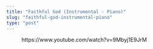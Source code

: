 ```yaml
---
title: "Faithful God (Instrumental - Piano)"
slug: "faithful-god-instrumental-piano"
type: "post"
---
```


<!-- wp:embed {"url":"https://www.youtube.com/watch?v=9Mbyj1E9JrM","type":"video","providerNameSlug":"youtube","responsive":true,"className":"wp-embed-aspect-16-9 wp-has-aspect-ratio"} -->
<figure class="wp-block-embed is-type-video is-provider-youtube wp-block-embed-youtube wp-embed-aspect-16-9 wp-has-aspect-ratio"><div class="wp-block-embed__wrapper">
https://www.youtube.com/watch?v=9Mbyj1E9JrM
</div></figure>
<!-- /wp:embed -->